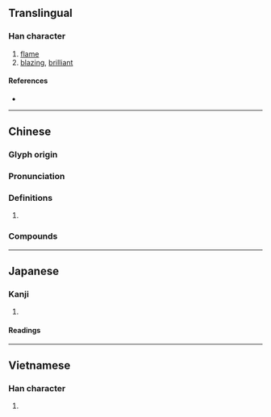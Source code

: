 {{also|焰|焔}}
{{character info}}
==Translingual==

===Han character===
{{Han char|rn=86|rad=火|as=12|sn=16|four=29789|canj=NXFF|ids=⿰臽炎}}

# [[flame]]
# [[blazing]], [[brilliant]]

====References====
* {{Han ref|kx=0682.080|dkj=19395|dj=1094.070|hdz=32235.100|uh=71C4|ud=29124|bh=BF56|bd=48982}}

----

==Chinese==
{{zh-forms}}

===Glyph origin===
{{Han etym}}

===Pronunciation===
{{zh-pron
|m=yàn
|c=
|mn=
|mc=y
|oc=y
|cat=n
}}

===Definitions===
{{zh-hanzi}}

# {{zh-alt-form|焰|[[flame]]}}

===Compounds===
{{zh-der|火燄|氣燄|光燄|凶燄|燄燄|氣燄高張|烈燄|煙燄障天}}

----

==Japanese==

===Kanji===
{{ja-kanji|grade=|rs=火12}}

# {{rfdef|ja|sort=火12}}

====Readings====
{{ja-readings
|goon=えん<えん<えむ
|kanon=えん<えん<えむ
|kun=ほのお-<ほのほ-
}}

----

==Vietnamese==

===Han character===
{{vi-readings|reading=diễm|rs=火12}}

# {{rfdef|vi|sort=火12}}